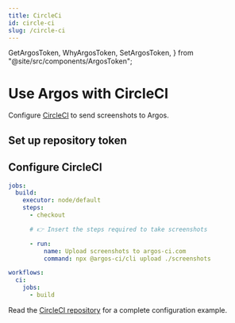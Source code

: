 ```yaml
---
title: CircleCi
id: circle-ci
slug: /circle-ci
---
```


  GetArgosToken,
  WhyArgosToken,
  SetArgosToken,
} from "@site/src/components/ArgosToken";

# Use Argos with CircleCI

Configure [CircleCI](https://circleci.com/) to send screenshots to Argos.

## Set up repository token

<WhyArgosToken />
<GetArgosToken />
<SetArgosToken />

## Configure CircleCI

```yml
jobs:
  build:
    executor: node/default
    steps:
      - checkout

      # 👉 Insert the steps required to take screenshots

      - run:
          name: Upload screenshots to argos-ci.com
          command: npx @argos-ci/cli upload ./screenshots

workflows:
  ci:
    jobs:
      - build
```

Read the [CircleCI repository](https://github.com/argos-ci/argos/tree/main/examples/circleci) for a complete configuration example.
